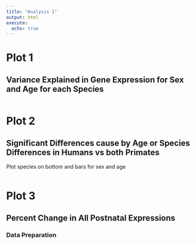 ```yaml
---
title: "Analysis 1"
output: html
execute:
  echo: true
---
```


# Plot 1

## Variance Explained in Gene Expression for Sex and Age for each Species

```r

```

# Plot 2

## Significant Differences cause by Age or Species Differences in Humans vs both Primates

Plot species on bottom and bars for sex and age

```r

```

# Plot 3

## Percent Change in All Postnatal Expressions

### Data Preparation

```r


```
